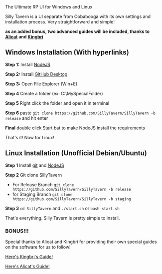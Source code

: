 <Title>Silly Tavern</Title>
<Tagline>The Ultimate RP UI for Windows and Linux</Tagline>

Silly Tavern is a UI separate from Oobabooga with its own settings and installation process. Very straightforward and simple!


**as an added bonus, two advanced guides will be included, thanks to [Alicat](https://huggingface.co/AliCat2) and [Kingbri](https://huggingface.co/kingbri)**

## Windows Installation (With hyperlinks)

**Step 1:** Install [NodeJS](https://nodejs.org/en)

**Step 2:** Install [GitHub Desktop](https://central.github.com/deployments/desktop/desktop/latest/win32)

**Step 3:** Open File Explorer (Win+E)

**Step 4** Create a folder (ex: C:\MySpecialFolder)

**Step 5** Right click the folder and open it in terminal

**Step 6** paste `git clone https://github.com/SillyTavern/SillyTavern -b release` and hit enter

**Final** double click Start.bat to make NodeJS install the requirements

That's it! Now for Linux!

## Linux Installation (Unofficial Debian/Ubuntu)

**Step 1** Install [git](https://git-scm.com/download/linux) and [NodeJS](https://nodejs.org/en)

**Step 2** Git clone SillyTavern

- For Release Branch `git clone https://github.com/SillyTavern/SillyTavern -b release`
- for Staging Branch `git clone https://github.com/SillyTavern/SillyTavern -b staging`

**Step 3** `cd SillyTavern` and `./start.sh` or `bash start.sh`

That's everything. Silly Tavern is pretty simple to install.

### **BONUS**!!! 

Special thanks to Alicat and Kingbri for providing their own special guides on the software for us to follow!

[Here's Kingbri's Guide!](https://rentry.co/kingbri-chara-guide)

[Here's Alicat's Guide!](https://rentry.co/alichat)
